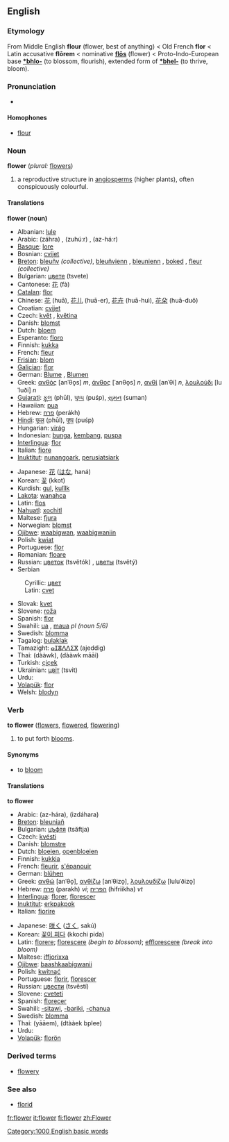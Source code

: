==English==
{{Wikipedia}}
===Etymology===
From Middle English '''flour''' (flower, best of anything) < Old French '''flor''' < Latin accusative '''flōrem''' < nominative '''[[flos|flōs]]''' (flower) < Proto-Indo-European base '''[[*bhlo-]]''' (to blossom, flourish), extended form of '''[[*bhel-]]''' (to thrive, bloom).

===Pronunciation===
*{{SAMPA|/flaU@/}}

====Homophones====
*[[flour]]

===Noun===
'''flower''' (''plural:'' [[flowers]])

# a reproductive structure in [[angiosperm]]s (higher plants), often conspicuously colourful.

====Translations====
'''flower (noun)'''
{{top}}
*Albanian: [[lule]] {{f}}
*Arabic: {{ARchar|[[زهرة|زَهْرَة]]}} (záhra) {{f}}, {{ARchar|[[زهور|زُهُور]]}} (zuhúːr) {{p}}, {{ARchar|[[ازهار|أزْهَارٌ]]}} (az-háːr) {{p}}
*[[Basque]]: [[lore]]
*Bosnian: [[cvijet#Bosnian|cvijet]] {{m}}
*[[Breton]]: [[bleuñv]] ''(collective)'', [[bleuñvienn]] {{f}} {{s}}, [[bleunienn]] {{f}}, [[boked]] {{m}}, [[fleur]] ''(collective)''
*Bulgarian: [[цвете]] (tsvete) {{n}}
*Cantonese: [[花]] (fà)
*[[Catalan]]: [[flor]] {{f}}
*Chinese: [[花]] (huā), [[花儿]] (huā-er), [[花卉]] (huā-huì), [[花朵]] (huā-duǒ)
*Croatian: [[cvijet#Croatian|cvijet]] {{m}}
*Czech: [[květ]] {{m}}, [[květina]] {{f}}
*Danish: [[blomst]] {{c}}
*Dutch: [[bloem]] {{f}}
*Esperanto: [[floro]]
*Finnish: [[kukka]]
*French: [[fleur]] {{f}}
*[[Frisian]]: [[blom]]
*[[Galician]]: [[flor]] {{f}}
*German: [[Blume]] {{f}}, [[Blumen]] {{p}}
*Greek: [[ανθός]] [anˈθo̞s] ''m'', [[άνθος]] [ˈanθo̞s] ''n'', [[ανθί]] [anˈθi] ''n'', [[λουλούδι]] [luˈluði] ''n''
*[[Gujarati]]: [[ફૂલ]] (phūl), [[પુષ્પ]] (puśp), [[સુમન]] (suman)
*Hawaiian: [[pua]] 
*Hebrew: [[פרח]] (perákh) {{m}}
*[[Hindi]]: [[फूल]] (phūl), [[पुष्प]] (puśp)
*Hungarian: [[virág]]
*Indonesian: [[bunga]], [[kembang]], [[puspa]]
*[[Interlingua]]: [[flor]]
*Italian: [[fiore]] {{m}}
*[[Inuktitut]]: [[nunangoark]], [[perusiatsiark]]
{{mid}}
*Japanese: [[花]] ([[はな]], haná)
*Korean: [[꽃]] (kkot)
*Kurdish: [[gul]], [[kulîlk]]
*[[Lakota]]: [[wanahca]]
*Latin: [[flos]] {{m}}
*[[Nahuatl]]: [[xochitl]]
*Maltese: [[fjura]]
*Norwegian: [[blomst]]
*[[Ojibwe]]: [[waabigwan]], [[waabigwaniin]] {{p}}
*Polish: [[kwiat]] {{m}}
*Portuguese: [[flor]] {{f}}
*Romanian: [[floare]] {{f}}
*Russian: [[цветок]] (tsvětók) {{m}}, [[цветы]] (tsvětý) {{p}}
*Serbian
:Cyrillic: [[цвет#Serbian|цвет]] {{m}}
:Latin: [[cvet#Serbian|cvet]] {{m}}
*Slovak: [[kvet]] {{m}}
*Slovene: [[roža]] {{f}}
*Spanish: [[flor]] {{f}}
*Swahili: [[ua#Swahili|ua]] {{s}}, [[maua]] ''pl (noun 5/6)''
*Swedish: [[blomma]] {{c}}
*Tagalog: [[bulaklak]]
*Tamazight: [[ⴰⵊⴻⴷⴷⵉⴳ]] (ajeddig) {{m}}
*Thai: {{THchar|[[ดอก]]}} (dààwk), {{THchar|[[ดอกไม้]]}} (dààwk māāi)
*Turkish: [[çiçek]]
*Ukrainian: [[цвіт]] (tsvit) {{m}}
*Urdu: {{FAchar|[[پهول]]}} {{Unicode|(pʰool)}}
*[[Volapük]]: [[flor]]
*Welsh: [[blodyn]]
{{bottom}}

===Verb===
'''to flower''' ([[flowers]], [[flowered]], [[flowering]])

# to put forth [[bloom]]s.

====Synonyms====
*to [[bloom]]

====Translations====
'''to flower'''
{{top}}
*Arabic: {{ARchar|[[ازهر|أزْهَرَ]]}} (az-hára), {{ARchar|[[ازدهر|إزْدَهَرَ]]}} (izdáhara)
*[[Breton]]: [[bleuniañ]]
*Bulgarian: [[цъфтя]] (tsăftja)
*Czech: [[kvésti]]
*Danish: [[blomstre]]
*Dutch: [[bloeien]], [[openbloeien]]
*Finnish: [[kukkia]]
*French: [[fleurir]], [[s'épanouir]]
*German: [[blühen]]
*Greek: [[ανθώ]] [anˈθo̞], [[ανθίζω]] [anˈθizo̞], [[λουλουδίζω]] [luluˈðizo̞]
*Hebrew: [[פרח]] (parakh) ''vi''; [[הפריח]] (hifriikha) ''vt''
*[[Interlingua]]: [[florer]], [[florescer]]
*[[Inuktitut]]: [[erkpakpok]]
*Italian: [[fiorire]]
{{mid}}
*Japanese: [[咲く]] ([[さく]], sakú)
*Korean: [[꽃이 피다]] (kkochi pida)
*Latin: [[florere]]; [[florescere]] ''(begin to blossom)''; [[efflorescere]] ''(break into bloom)''
*Maltese: [[iffjorixxa]]
*[[Ojibwe]]: [[baashkaabigwanii]]
*Polish: [[kwitnąć]]
*Portuguese: [[florir]], [[florescer]]
*Russian: [[цвести]] (tsvěstí)
*Slovene: [[cveteti]]
*Spanish: [[florecer]]
*Swahili: [[-sitawi]], [[-bariki]], [[-chanua]]
*Swedish: [[blomma]]
*Thai: {{THchar|[[แย้ม]]}} (yāāem), {{THchar|[[แตกปลี]]}} (dtààek bplee)
*Urdu: {{FAchar|[[کهلنا]]}} {{Unicode|(kʰilna)}}
*[[Volapük]]: [[florön]]
{{bottom}}

===Derived terms===
*[[flowery]]

===See also===
*[[florid]]

[[Category:1000 English basic words]]

[[fr:flower]]
[[it:flower]]
[[fi:flower]]
[[zh:Flower]]